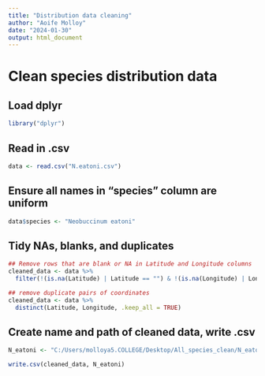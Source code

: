 ---
title: "Distribution data cleaning"
author: "Aoife Molloy"
date: "2024-01-30"
output: html_document
---

# Clean species distribution data

## Load dplyr

```{r}
library("dplyr")
```

## Read in .csv

```{r}
data <- read.csv("N.eatoni.csv")
```

## Ensure all names in "species" column are uniform

```{r}

data$species <- "Neobuccinum eatoni"
```

## Tidy NAs, blanks, and duplicates

```{r}
## Remove rows that are blank or NA in Latitude and Longitude columns
cleaned_data <- data %>%
  filter(!(is.na(Latitude) | Latitude == "") & !(is.na(Longitude) | Longitude == ""))

## remove duplicate pairs of coordinates
cleaned_data <- data %>%
  distinct(Latitude, Longitude, .keep_all = TRUE)

```

## Create name and path of cleaned data, write .csv

```{r}
N_eatoni <- "C:/Users/molloya5.COLLEGE/Desktop/All_species_clean/N_eatoni.csv"
```

```{r}
write.csv(cleaned_data, N_eatoni)
```
